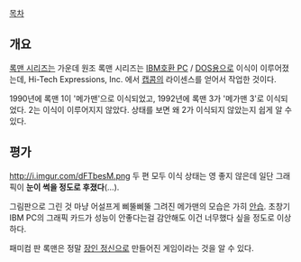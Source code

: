 [[목차]]
== 개요 ==
[[록맨 시리즈]]는 가운데 원조 록맨 시리즈는 [[IBM호환 PC]] / [[DOS]]용으로 이식이 이루어졌는데, Hi-Tech Expressions, Inc. 에서 [[캡콤]]의 라이센스를 얻어서 작업한 것이다.

1990년에 록맨 1이 '메가맨'으로 이식되었고, 1992년에 록맨 3가 '메가맨 3'로 이식되었다. 2는 이식이 이루어지지 않았다. 상태를 보면 왜 2가 이식되지 않았는지 쉽게 알 수 있다.

== 평가 ==
http://i.imgur.com/dFTbesM.png
두 편 모두 이식 상태는 영 좋지 않은데 일단 그래픽이 '''눈이 썩을 정도로 후졌다'''(…).

그림판으로 그린 것 마냥 어설프게 삐뚤삐뚤 그려진 메가맨의 모습은 가히 [[안습]]. 초창기 IBM PC의 그래픽 카드가 성능이 안좋다는걸 감안해도 이건 너무했다 싶을 정도로 이상하다.

패미컴 판 록맨은 정말 [[장인 정신]]으로 만들어진 게임이라는 것을 알 수 있다.



